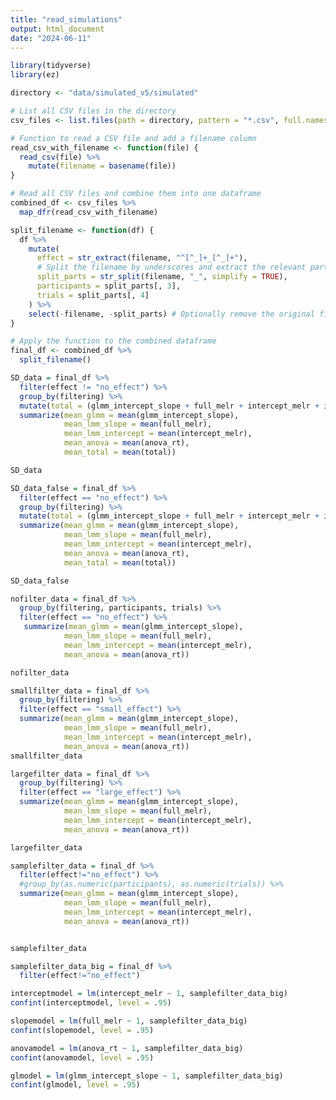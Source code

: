 ```yaml
---
title: "read_simulations"
output: html_document
date: "2024-06-11"
---
```

```r
library(tidyverse)
library(ez)
```

```r
directory <- "data/simulated_v5/simulated"

# List all CSV files in the directory
csv_files <- list.files(path = directory, pattern = "*.csv", full.names = TRUE)

# Function to read a CSV file and add a filename column
read_csv_with_filename <- function(file) {
  read_csv(file) %>%
    mutate(filename = basename(file))
}

# Read all CSV files and combine them into one dataframe
combined_df <- csv_files %>%
  map_dfr(read_csv_with_filename)
```

```r
split_filename <- function(df) {
  df %>%
    mutate(
      effect = str_extract(filename, "^[^_]+_[^_]+"),
      # Split the filename by underscores and extract the relevant parts
      split_parts = str_split(filename, "_", simplify = TRUE),
      participants = split_parts[, 3],
      trials = split_parts[, 4]
    ) %>%
    select(-filename, -split_parts) # Optionally remove the original filename and split_parts columns
}

# Apply the function to the combined dataframe
final_df <- combined_df %>%
  split_filename()
```

```r
SD_data = final_df %>% 
  filter(effect != "no_effect") %>% 
  group_by(filtering) %>%
  mutate(total = (glmm_intercept_slope + full_melr + intercept_melr + intercept_melr)/4) %>% 
  summarize(mean_glmm = mean(glmm_intercept_slope),
            mean_lmm_slope = mean(full_melr),
            mean_lmm_intercept = mean(intercept_melr),
            mean_anova = mean(anova_rt),
            mean_total = mean(total))

SD_data

SD_data_false = final_df %>% 
  filter(effect == "no_effect") %>% 
  group_by(filtering) %>%
  mutate(total = (glmm_intercept_slope + full_melr + intercept_melr + intercept_melr)/4) %>% 
  summarize(mean_glmm = mean(glmm_intercept_slope),
            mean_lmm_slope = mean(full_melr),
            mean_lmm_intercept = mean(intercept_melr),
            mean_anova = mean(anova_rt),
            mean_total = mean(total))

SD_data_false
```


```r
nofilter_data = final_df %>% 
  group_by(filtering, participants, trials) %>%
  filter(effect == "no_effect") %>% 
   summarize(mean_glmm = mean(glmm_intercept_slope),
            mean_lmm_slope = mean(full_melr),
            mean_lmm_intercept = mean(intercept_melr),
            mean_anova = mean(anova_rt))

nofilter_data
```


```r
smallfilter_data = final_df %>% 
  group_by(filtering) %>%
  filter(effect == "small_effect") %>% 
  summarize(mean_glmm = mean(glmm_intercept_slope),
            mean_lmm_slope = mean(full_melr),
            mean_lmm_intercept = mean(intercept_melr),
            mean_anova = mean(anova_rt))
smallfilter_data
```


```r
largefilter_data = final_df %>% 
  group_by(filtering) %>%
  filter(effect == "large_effect") %>% 
  summarize(mean_glmm = mean(glmm_intercept_slope),
            mean_lmm_slope = mean(full_melr),
            mean_lmm_intercept = mean(intercept_melr),
            mean_anova = mean(anova_rt))

largefilter_data
```


```r
samplefilter_data = final_df %>%
  filter(effect!="no_effect") %>% 
  #group_by(as.numeric(participants), as.numeric(trials)) %>% 
  summarize(mean_glmm = mean(glmm_intercept_slope),
            mean_lmm_slope = mean(full_melr),
            mean_lmm_intercept = mean(intercept_melr),
            mean_anova = mean(anova_rt))


samplefilter_data

samplefilter_data_big = final_df %>% 
  filter(effect!="no_effect")

interceptmodel = lm(intercept_melr ~ 1, samplefilter_data_big)
confint(interceptmodel, level = .95)
```


```r
slopemodel = lm(full_melr ~ 1, samplefilter_data_big)
confint(slopemodel, level = .95)
```


```r
anovamodel = lm(anova_rt ~ 1, samplefilter_data_big)
confint(anovamodel, level = .95)
```


```r
glmodel = lm(glmm_intercept_slope ~ 1, samplefilter_data_big)
confint(glmodel, level = .95)
```

